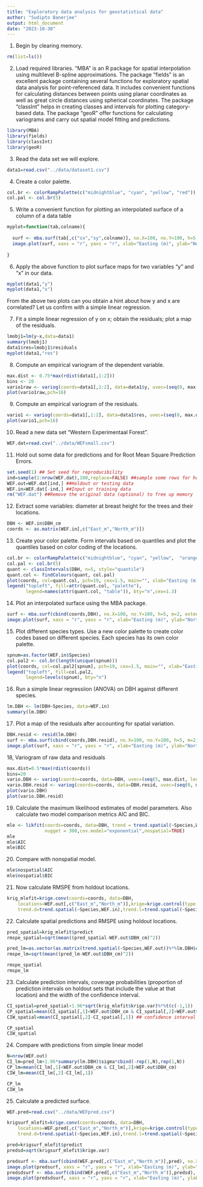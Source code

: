 ```yaml
---
title: "Exploratory data analysis for geostatistical data"
author: "Sudipto Banerjee"
output: html_document
date: "2023-10-30"
---
```


1. Begin by clearing memory.
```r
rm(list=ls())
```

2. Load required libraries. "MBA" is an R package for spatial interpolation using multilevel B-spline approximations. The package "fields" is an excellent package containing several functions for exploratory spatial data analysis for point-referenced data. It includes convenient functions for calculating distances between points using planar coordinates as well as great circle distances using spherical coordinates. The package "classInt" helps in creating classes and intervals for plotting category-based data. The package "geoR" offer functions for calculating variograms and carry out spatial model fitting and predictions.
```r
library(MBA)
library(fields)
library(classInt)
library(geoR)
```

3. Read the data set we will explore.
```r
data1=read.csv("../data/dataset1.csv")
```

4. Create a color palette.
```r
col.br <- colorRampPalette(c("midnightblue", "cyan", "yellow", "red"))
col.pal <- col.br(5)
```

5. Write a convenient function for plotting an interpolated surface of a column of a data table
```r
myplot=function(tab,colname){
  
  surf <- mba.surf(tab[,c("sx","sy",colname)], no.X=100, no.Y=100, h=5, m=2, extend=FALSE)$xyz.est
  image.plot(surf, xaxs = "r", yaxs = "r", xlab="Easting (m)", ylab="Northing (m)", col=col.br(25))
  
}
```

6. Apply the above function to plot surface maps for two variables "y" and "x" in our data.
```r
myplot(data1,"y")
myplot(data1,"x")
```

From the above two plots can you obtain a hint about how y and x are correlated? Let us confirm with a simple linear regression. 

7. Fit a simple linear regression of y on x; obtain the residuals; plot a map of the residuals.
```r
lmobj1=lm(y~x,data=data1)
summary(lmobj1)
data1$res=lmobj1$residuals
myplot(data1,"res")
```

8. Compute an empirical variogram of the dependent variable.
```r
max.dist <- 0.75*max(rdist(data1[,1:2]))
bins <- 20
vario1raw <- variog(coords=data1[,1:2], data=data1$y, uvec=(seq(0, max.dist, length=bins)))
plot(vario1raw,pch=16)
```

9. Compute an empirical variogram of the residuals.
```r
vario1 <- variog(coords=data1[,1:2], data=data1$res, uvec=(seq(0, max.dist, length=bins)))
plot(vario1,pch=16)
```

10. Read a new data set "Western Experimentaal Forest".
```r
WEF.dat=read.csv("../data/WEFsmall.csv")
```

11. Hold out some data for predictions and for Root Mean Square Prediction Errors.
```r
set.seed(1) ## Set seed for reproducibility
ind=sample(1:nrow(WEF.dat),100,replace=FALSE) ##sample some rows for holdout
WEF.out=WEF.dat[ind,] ##Holdout or testing data
WEF.in=WEF.dat[-ind,] ##Input or training data
rm("WEF.dat") ##Remove the original data (optional) to free up memory
```

12. Extract some variables: diameter at breast height for the trees and their locations.
```r
DBH <- WEF.in$DBH_cm
coords <- as.matrix(WEF.in[,c("East_m","North_m")])
```

13. Create your color palette. Form intervals based on quantiles and plot the quantiles based on color coding of the locations.
```r
col.br <- colorRampPalette(c("midnightblue", "cyan", "yellow",  "orange", "red"))
col.pal <- col.br(5)
quant <- classIntervals(DBH, n=5, style="quantile")
quant.col <- findColours(quant, col.pal)
plot(coords, col=quant.col, pch=19, cex=1.5, main="", xlab="Easting (m)", ylab="Northing (m)")
legend("topleft", fill=attr(quant.col, "palette"), 
       legend=names(attr(quant.col, "table")), bty="n",cex=1.3)
```

14. Plot an interpolated surface using the MBA package.
```r
surf <- mba.surf(cbind(coords,DBH), no.X=100, no.Y=100, h=5, m=2, extend=FALSE)$xyz.est
image.plot(surf, xaxs = "r", yaxs = "r", xlab="Easting (m)", ylab="Northing (m)", col=col.br(25))
```

15. Plot different species types. Use a new color palette to create color codes based on different species. Each species has its own color palette.
```r
spnum=as.factor(WEF.in$Species)
col.pal2 <- col.br(length(unique(spnum)))
plot(coords, col=col.pal2[spnum], pch=19, cex=1.5, main="", xlab="Easting (m)", ylab="Northing (m)")
legend("topleft", fill=col.pal2, 
       legend=levels(spnum), bty="n")
```

16. Run a simple linear regressiion (ANOVA) on DBH against different species.
```r
lm.DBH <- lm(DBH~Species, data=WEF.in)
summary(lm.DBH)
```

17. Plot a map of the residuals after accounting for spatial variation.
```r
DBH.resid <- resid(lm.DBH)
surf <- mba.surf(cbind(coords,DBH.resid), no.X=100, no.Y=100, h=5, m=2, extend=FALSE)$xyz.est
image.plot(surf, xaxs = "r", yaxs = "r", xlab="Easting (m)", ylab="Northing (m)", col=col.br(25))
```

18, Variogram of raw data and residuals
```r
max.dist=0.5*max(rdist(coords))
bins=20
vario.DBH <- variog(coords=coords, data=DBH, uvec=(seq(5, max.dist, length=bins)))
vario.DBH.resid <- variog(coords=coords, data=DBH.resid, uvec=(seq(0, max.dist, length=bins)))
plot(vario.DBH)
plot(vario.DBH.resid)
```

19. Calculate the maximum likelihood estimates of model parameters. Also calculate two model comparison metrics AIC and BIC.
```r
mle <- likfit(coords=coords, data=DBH, trend = trend.spatial(~Species,WEF.in), ini.cov.pars=c(100,100),
              nugget = 300,cov.model="exponential",nospatial=TRUE)
mle
mle$AIC
mle$BIC
```

20. Compare with nonspatial model.
```r
mle$nospatial$AIC
mle$nospatial$BIC
```

21. Now calculate RMSPE from holdout locations.
```r
krig_mlefit=krige.conv(coords=coords, data=DBH,
    locations=WEF.out[,c("East_m","North_m")],krige=krige.control(type.krige="OK",obj.model=mle,
    trend.d=trend.spatial(~Species,WEF.in),trend.l=trend.spatial(~Species,WEF.out)))
```

22. Calculate spatial predictions and RMSPE using holdout locations. 
```r
pred_spatial=krig_mlefit$predict
rmspe_spatial=sqrt(mean((pred_spatial-WEF.out$DBH_cm)^2))

pred_lm=as.vector(as.matrix(trend.spatial(~Species,WEF.out))%*%lm.DBH$coefficients)
rmspe_lm=sqrt(mean((pred_lm-WEF.out$DBH_cm)^2))

rmspe_spatial
rmspe_lm
```

23. Calculate prediction intervals, coverage probabilities (proportion of prediction intervals on holdout sets that include the value at that location) and the width of the confidence interval.
```r
CI_spatial=pred_spatial+1.96*sqrt(krig_mlefit$krige.var)%*%t(c(-1,1))  ## confidence interval ##
CP_spatial=mean(CI_spatial[,1]<WEF.out$DBH_cm & CI_spatial[,2]>WEF.out$DBH_cm) ## coverage probability ##
CIW_spatial=mean(CI_spatial[,2]-CI_spatial[,1]) ## confidence interval width ##

CP_spatial
CIW_spatial
```

24. Compare with predictions from simple linear model
```r
N=nrow(WEF.out)
CI_lm=pred_lm+1.96*summary(lm.DBH)$sigma*cbind(-rep(1,N),rep(1,N))
CP_lm=mean(CI_lm[,1]<WEF.out$DBH_cm & CI_lm[,2]>WEF.out$DBH_cm)
CIW_lm=mean(CI_lm[,2]-CI_lm[,1])

CP_lm
CIW_lm
```

25. Calculate a predicted surface.
```r
WEF.pred=read.csv("../data/WEFpred.csv")

krigsurf_mlefit=krige.conv(coords=coords, data=DBH,
    locations=WEF.pred[,c("East_m","North_m")],krige=krige.control(type.krige="OK",obj.model=mle,
    trend.d=trend.spatial(~Species,WEF.in),trend.l=trend.spatial(~Species,WEF.pred)))

pred=krigsurf_mlefit$predict
predsd=sqrt(krigsurf_mlefit$krige.var)

predsurf <- mba.surf(cbind(WEF.pred[,c("East_m","North_m")],pred), no.X=100, no.Y=100, h=5, m=2, extend=FALSE)$xyz.est
image.plot(predsurf, xaxs = "r", yaxs = "r", xlab="Easting (m)", ylab="Northing (m)", col=col.br(25))
predsdsurf <- mba.surf(cbind(WEF.pred[,c("East_m","North_m")],predsd), no.X=100, no.Y=100, h=5, m=2, extend=FALSE)$xyz.est
image.plot(predsdsurf, xaxs = "r", yaxs = "r", xlab="Easting (m)", ylab="Northing (m)", col=rev(terrain.colors(25)))
```
